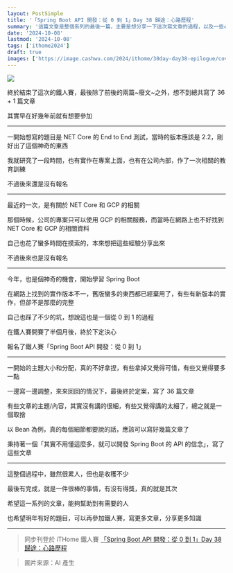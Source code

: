```yaml
---
layout: PostSimple
title: '「Spring Boot API 開發：從 0 到 1」Day 38 歸途：心路歷程'
summary: '這篇文章是整個系列的最後一篇，主要是想分享一下這次寫文章的過程，以及一些心得感想'
date: '2024-10-08'
lastmod: '2024-10-08'
tags: ['ithome2024']
draft: true
images: ['https://image.cashwu.com/2024/ithome/30day-day38-epilogue/cover.webp']
---
```


![](https://image.cashwu.com/2024/ithome/30day-day38-epilogue/cover.webp)

終於結束了這次的鐵人賽，最後除了前後的兩篇~廢文~之外，想不到總共寫了 36 + 1 篇文章

其實早在好幾年前就有想要參加

---

一開始想寫的題目是 NET Core 的 End to End 測試，當時的版本應該是 2.2，剛好出了這個神奇的東西

我就研究了一段時間，也有實作在專案上面，也有在公司內部，作了一次相關的教育訓練

不過後來還是沒有報名

---

最近的一次，是有關於 NET Core 和 GCP 的相關

那個時候，公司的專案只可以使用 GCP 的相關服務，而當時在網路上也不好找到 NET Core 和 GCP 的相關資料

自己也花了蠻多時間在摸索的，本來想把這些經驗分享出來

不過後來也是沒有報名

---

今年，也是個神奇的機會，開始學習 Spring Boot

在網路上找到的實作版本不一，舊版蠻多的東西都已經棄用了，有些有新版本的實作，但卻不是那麼的完整

自己也踩了不少的坑，想說這也是一個從 0 到 1 的過程

在鐵人賽開賽了半個月後，終於下定決心

報名了鐵人賽「Spring Boot API 開發：從 0 到 1」

---

一開始的主題大小和分配，真的不好拿捏，有些拿掉又覺得可惜，有些又覺得要多一點

一邊寫一邊調整，來來回回的情況下，最後終於定案，寫了 36 篇文章

有些文章的主題/內容，其實沒有講的很細，有些又覺得講的太細了，總之就是一個取捨

以 Bean 為例，真的每個細節都要說的話，應該可以寫好幾篇文章了

秉持著一個「其實不用懂這麼多，就可以開發 Spring Boot 的 API 的信念」，寫了這些文章

---

這整個過程中，雖然很累人，但也是收穫不少

最後有完成，就是一件很棒的事情，有沒有得獎，真的就是其次

希望這一系列的文章，能夠幫助到有需要的人

也希望明年有好的題目，可以再參加鐵人賽，寫更多文章，分享更多知識

---

> 同步刊登於 iTHome 鐵人賽 [「Spring Boot API 開發：從 0 到 1」Day 38 歸途：心路歷程](https://ithelp.ithome.com.tw/articles/10350658)

> 圖片來源：AI 產生
